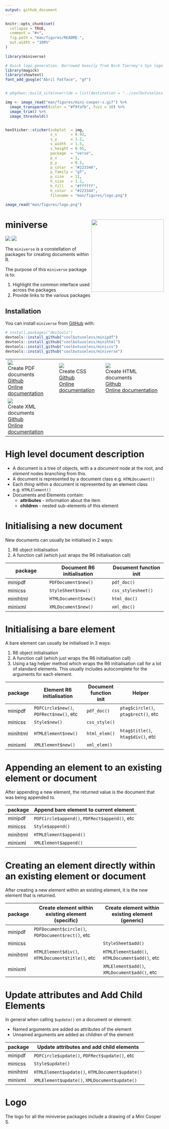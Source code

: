 ```yaml
---
output: github_document
---
```


<!-- README.md is generated from README.Rmd. Please edit that file -->

```r
knitr::opts_chunk$set(
  collapse = TRUE,
  comment = "#>",
  fig.path = "man/figures/README-",
  out.width = "100%"
)
  
library(miniverse)
```





```r
# Quick logo generation. Borrowed heavily from Nick Tierney's Syn logo process
library(magick)
library(showtext)
font_add_google("Abril Fatface", "gf")


# pkgdown::build_site(override = list(destination = "../coolbutuseless.github.io/package/miniverse"))
```


```r
img <- image_read("man/figures/mini-cooper-s.gif") %>%
  image_transparent(color = "#f9fafb", fuzz = 10) %>%
  image_trim() %>%
  image_threshold()


hexSticker::sticker(subplot  = img,
                    s_x      = 0.92,
                    s_y      = 1.2,
                    s_width  = 1.5,
                    s_height = 0.95,
                    package  = "verse",
                    p_x      = 1,
                    p_y      = 0.5,
                    p_color  = "#223344",
                    p_family = "gf",
                    p_size   = 11,
                    h_size   = 1.2,
                    h_fill   = "#ffffff",
                    h_color  = "#223344",
                    filename = "man/figures/logo.png")

image_read("man/figures/logo.png")
```



# miniverse   <img src="man/figures/logo.png" align="right" height=230/>

<!-- badges: start -->
![](http://img.shields.io/badge/cool-useless-green.svg)
![](http://img.shields.io/badge/mini-verse-blue.svg)
<!-- badges: end -->

The `miniverse` is a constellation of packages for creating documents within R.

The purpose of this `miniverse` package is to:

1. Highlight the common interface used across the packages
2. Provide links to the various packages

## Installation

You can install `miniverse` from [GitHub](https://github.com/coolbutuseless/miniverse) with:

``` r
# install.packages("devtools")
devtools::install_github("coolbutuseless/minipdf")
devtools::install_github("coolbutuseless/minihtml")
devtools::install_github("coolbutuseless/minicss")
devtools::install_github("coolbutuseless/miniverse")
```



|    |           |  |
|----------------------|--------------------|--------------------------|
| <img src="man/figures/logopdf.png"> <br/>Create PDF documents<br/><a href="http://github.com/coolbutuseless/minipdf">Github</a><br/> <a href="http://coolbutuseless.github.io/package/minipdf">Online documentation</a> | <img src="man/figures/logocss.png"><br/> Create CSS<br/><a href="http://github.com/coolbutuseless/minicss">Github</a><br/> <a href="http://coolbutuseless.github.io/package/minicss">Online documentation</a> | <img src="man/figures/logohtml.png"> <br/> Create HTML documents<br/><a href="http://github.com/coolbutuseless/minihtml">Github</a><br/> <a href="http://coolbutuseless.github.io/package/minihtml">Online documentation</a>|
| <img src="man/figures/logoxml.png"> <br/>Create XML documents<br/><a href="http://github.com/coolbutuseless/minixml">Github</a><br/> <a href="http://coolbutuseless.github.io/package/minixml">Online documentation</a> | | |



High level document description
==============================================================================

* A document is a tree of objects, with a a *document* node at the root, and 
  *element* nodes branching from this.
* A document is represented by a document class e.g. `HTMLDocument()`
* Each *thing* within a document is represented by an element class e.g. `HTMLElement()`
* Documents and Elements contain:
    * **attributes** - information about the item
    * **children** - nested sub-elements of this element



Initialising a new document
==============================================================================

New documents can usually be initialised in 2 ways:

1. R6 object initialisation
2. A function call (which just wraps the R6 initialisation call)


| package            | Document R6 initialisation   | Document function init   |
|--------------------|------------------------------|--------------------------|
| minipdf            | `PDFDocument$new()`          | `pdf_doc()`              |
| minicss            | `StyleSheet$new()`           | `css_stylesheet()`       |
| minihtml           | `HTMLDocument$new()`         | `html_doc()`             |
| minixml            | `XMLDocument$new()`          | `xml_doc()`              |


Initialising a bare element
==============================================================================

A bare element can usually be initialised in 3 ways:

1. R6 object initialisation
2. A function call (which just wraps the R6 initialisation call)
3. Using a tag helper method which wraps the R6 initialisation call for a lot
   of standard elements.  This usually includes autocomplete for the arguments
   for each element.

| package            | Element R6 initialisation                | Document function init   | Helper                              |
|--------------------|------------------------------------------|--------------------------|-------------------------------------|
| minipdf            | `PDFCircle$new()`,  `PDFRect$new()`, etc | `pdf_doc()`              | `ptag$circle()`, `ptag$rect()`, etc |
| minicss            | `Style$new()`                            | `css_style()`            |                                     |
| minihtml           | `HTMLElement$new()`                      | `html_elem()`            |  `htag$title()`, `htag$div()`, etc  |
| minixml            | `XMLElement$new()`                       | `xml_elem()`             |                                     |



Appending an element to an existing element or document
==============================================================================

After appending a new element, the returned value is the document that was 
being appended to.

| package  | Append bare element to current element         |
|----------|------------------------------------------------|
| minipdf  | `PDFCircle$append()`,  `PDFRect$append()`, etc |
| minicss  | `Style$append()`                               |
| minihtml | `HTMLElement$append()`                         |
| minixml  | `XMLElement$append()`                          |


Creating an element directly within an existing element or document
==============================================================================

After creating a new element within an existing element, it is the *new* 
element that is returned.

| package  | Create element within existing element (specific)     | Create element within existing element (generic) |
|----------|-------------------------------------------------------|--------------------------------------------------|
| minipdf  | `PDFDocument$circle()`,  `PDFDocument$rect()`, etc    |                                                  |
| minicss  |                                                       | `StyleSheet$add()`                               |
| minihtml | `HTMLElement$div()`, `HTMLDocument$title()`, etc      | `HTMLElement$add()`, `HTMLDocument$add()`, etc   |
| minixml  |                                                       | `XMLElement$add()`, `XMLDocument$add()`, etc     |


Update attributes and Add Child Elements
==============================================================================

In general when calling `$update()` on a document or element:

* Named arguments are added as attributes of the element
* Unnamed arguments are added as children of the element

| package  | Update attributes and add child elements        |
|----------|-------------------------------------------------|
| minipdf  | `PDFCircle$update()`,  `PDFRect$update()`, etc  |
| minicss  | `Style$update()`                                |
| minihtml | `HTMLElement$update()`, `HTMLDocument$update()` |
| minixml  | `XMLElement$update()`, `XMLDocument$update()`   |


Logo
==============================================================================

The logo for all the miniverse packages include a drawing of a Mini Cooper S.



